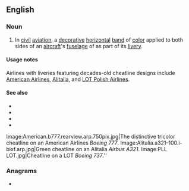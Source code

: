 ==English==

===Noun===
{{en-noun}}

# {{lb|en|aviation}} In [[civil]] [[aviation]], a [[decorative]] [[horizontal]] [[band]] of [[color]] applied to both sides of an [[aircraft]]'s [[fuselage]] of as part of its [[livery]].

====Usage notes====
Airlines with liveries featuring decades-old cheatline designs include [[w:American Airlines|American Airlines]], [[w:Alitalia|Alitalia]], and [[w:LOT Polish Airlines|LOT Polish Airlines]].

====See also====
* {{l|en|Eurowhite}}
* {{l|en|go-faster stripe}}
* {{l|en|logojet}}
* {{l|en|retrojet}}

<gallery>
Image:American.b777.rearview.arp.750pix.jpg|The distinctive tricolor cheatline on an American Airlines ''Boeing 777''.
Image:Alitalia.a321-100.i-bixf.arp.jpg|Green cheatline on an Alitalia ''Airbus A321''.
Image:PLL LOT.jpg|Cheatline on a LOT ''Boeing 737''.''
</gallery>

===Anagrams===
* {{anagrams|en|thalience}}